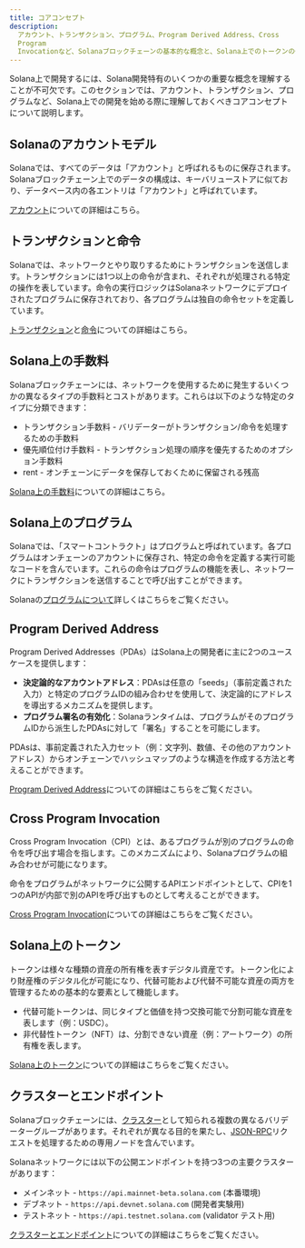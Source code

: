```yaml
---
title: コアコンセプト
description:
  アカウント、トランザクション、プログラム、Program Derived Address、Cross
  Program
  Invocationなど、Solanaブロックチェーンの基本的な概念と、Solana上でのトークンの仕組みについて学びましょう。
---
```


Solana上で開発するには、Solana開発特有のいくつかの重要な概念を理解することが不可欠です。このセクションでは、アカウント、トランザクション、プログラムなど、Solana上での開発を始める際に理解しておくべきコアコンセプトについて説明します。

## Solanaのアカウントモデル

Solanaでは、すべてのデータは「アカウント」と呼ばれるものに保存されます。Solanaブロックチェーン上でのデータの構成は、キーバリューストアに似ており、データベース内の各エントリは「アカウント」と呼ばれています。

[アカウント](/docs/core/accounts)についての詳細はこちら。

## トランザクションと命令

Solanaでは、ネットワークとやり取りするためにトランザクションを送信します。トランザクションには1つ以上の命令が含まれ、それぞれが処理される特定の操作を表しています。命令の実行ロジックはSolanaネットワークにデプロイされたプログラムに保存されており、各プログラムは独自の命令セットを定義しています。

[トランザクション](/docs/core/transactions)と[命令](/docs/core/transactions#instruction)についての詳細はこちら。

## Solana上の手数料

Solanaブロックチェーンには、ネットワークを使用するために発生するいくつかの異なるタイプの手数料とコストがあります。これらは以下のような特定のタイプに分類できます：

- トランザクション手数料 - バリデーターがトランザクション/命令を処理するための手数料
- 優先順位付け手数料 - トランザクション処理の順序を優先するためのオプション手数料
- rent - オンチェーンにデータを保存しておくために保留される残高

[Solana上の手数料](/docs/core/fees)についての詳細はこちら。

## Solana上のプログラム

Solanaでは、「スマートコントラクト」はプログラムと呼ばれています。各プログラムはオンチェーンのアカウントに保存され、特定の命令を定義する実行可能なコードを含んでいます。これらの命令はプログラムの機能を表し、ネットワークにトランザクションを送信することで呼び出すことができます。

Solanaの[プログラムについて](/docs/core/programs)詳しくはこちらをご覧ください。

## Program Derived Address

Program Derived
Addresses（PDAs）はSolana上の開発者に主に2つのユースケースを提供します：

- **決定論的なアカウントアドレス**：PDAsは任意の「seeds」（事前定義された入力）と特定のプログラムIDの組み合わせを使用して、決定論的にアドレスを導出するメカニズムを提供します。
- **プログラム署名の有効化**：Solanaランタイムは、プログラムがそのプログラムIDから派生したPDAsに対して「署名」することを可能にします。

PDAsは、事前定義された入力セット（例：文字列、数値、その他のアカウントアドレス）からオンチェーンでハッシュマップのような構造を作成する方法と考えることができます。

[Program Derived Address](/docs/core/pda)についての詳細はこちらをご覧ください。

## Cross Program Invocation

Cross Program
Invocation（CPI）とは、あるプログラムが別のプログラムの命令を呼び出す場合を指します。このメカニズムにより、Solanaプログラムの組み合わせが可能になります。

命令をプログラムがネットワークに公開するAPIエンドポイントとして、CPIを1つのAPIが内部で別のAPIを呼び出すものとして考えることができます。

[Cross Program Invocation](/docs/core/cpi)についての詳細はこちらをご覧ください。

## Solana上のトークン

トークンは様々な種類の資産の所有権を表すデジタル資産です。トークン化により財産権のデジタル化が可能になり、代替可能および代替不可能な資産の両方を管理するための基本的な要素として機能します。

- 代替可能トークンは、同じタイプと価値を持つ交換可能で分割可能な資産を表します（例：USDC）。
- 非代替性トークン（NFT）は、分割できない資産（例：アートワーク）の所有権を表します。

[Solana上のトークン](/docs/core/tokens)についての詳細はこちらをご覧ください。

## クラスターとエンドポイント

Solanaブロックチェーンには、[クラスター](/docs/references/clusters)として知られる複数の異なるバリデーターグループがあります。それぞれが異なる目的を果たし、[JSON-RPC](/docs/rpc/)リクエストを処理するための専用ノードを含んでいます。

Solanaネットワークには以下の公開エンドポイントを持つ3つの主要クラスターがあります：

- メインネット - `https://api.mainnet-beta.solana.com` (本番環境)
- デブネット - `https://api.devnet.solana.com` (開発者実験用)
- テストネット - `https://api.testnet.solana.com` (validator テスト用)

[クラスターとエンドポイント](/docs/references/clusters)についての詳細はこちらをご覧ください。
